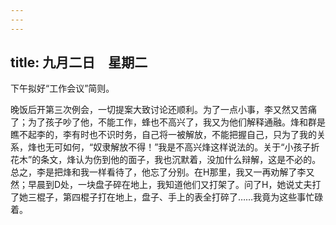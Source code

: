 ```yaml
---
---
---
```

title: 九月二日　星期二
---




下午拟好“工作会议”简则。

晚饭后开第三次例会，一切提案大致讨论还顺利。为了一点小事，李又然又苦痛了；为了孩子吵了他，不能工作，蜂也不高兴了，我又为他们解释通融。烽和群是瞧不起李的，李有时也不识时务，自己将一被解放，不能把握自己，只为了我的关系，烽也无可如何，“奴隶解放不得！”我是不高兴烽这样说法的。关于“小孩子折花木”的条文，烽认为伤到他的面子，我也沉默着，没加什么辩解，这是不必的。总之，李是把烽和我一样看待了，他忘了分别。在H那里，我又一再劝解了李又然；早晨到D处，一块盘子碎在地上，我知道他们又打架了。问了H，她说丈夫打了她三棍子，第四棍子打在地上，盘子、手上的表全打碎了……我竟为这些事忙碌着。